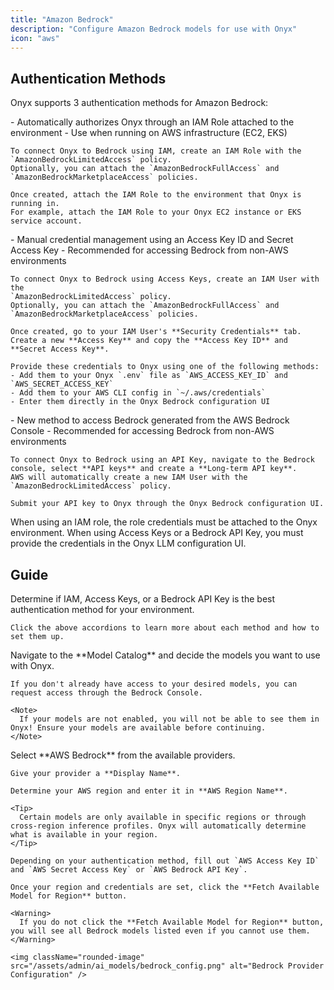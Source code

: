 ```yaml
---
title: "Amazon Bedrock"
description: "Configure Amazon Bedrock models for use with Onyx"
icon: "aws"
---
```




## Authentication Methods

Onyx supports 3 authentication methods for Amazon Bedrock:

<AccordionGroup>
  <Accordion title="IAM (Recommended for AWS environments)">
    - Automatically authorizes Onyx through an IAM Role attached to the environment  
    - Use when running on AWS infrastructure (EC2, EKS)

    To connect Onyx to Bedrock using IAM, create an IAM Role with the 
    `AmazonBedrockLimitedAccess` policy.  
    Optionally, you can attach the `AmazonBedrockFullAccess` and 
    `AmazonBedrockMarketplaceAccess` policies.

    Once created, attach the IAM Role to the environment that Onyx is running in.  
    For example, attach the IAM Role to your Onyx EC2 instance or EKS service account.
  </Accordion>

  <Accordion title="Access Key (for non-AWS environments)">
    - Manual credential management using an Access Key ID and Secret Access Key  
    - Recommended for accessing Bedrock from non-AWS environments

    To connect Onyx to Bedrock using Access Keys, create an IAM User with the 
    `AmazonBedrockLimitedAccess` policy.  
    Optionally, you can attach the `AmazonBedrockFullAccess` and 
    `AmazonBedrockMarketplaceAccess` policies.

    Once created, go to your IAM User's **Security Credentials** tab.  
    Create a new **Access Key** and copy the **Access Key ID** and **Secret Access Key**.

    Provide these credentials to Onyx using one of the following methods:
    - Add them to your Onyx `.env` file as `AWS_ACCESS_KEY_ID` and `AWS_SECRET_ACCESS_KEY`  
    - Add them to your AWS CLI config in `~/.aws/credentials`  
    - Enter them directly in the Onyx Bedrock configuration UI
  </Accordion>

  <Accordion title="Bedrock API Key (for non-AWS environments)">
    - New method to access Bedrock generated from the AWS Bedrock Console
    - Recommended for accessing Bedrock from non-AWS environments

    To connect Onyx to Bedrock using an API Key, navigate to the Bedrock console, select **API keys** and create a **Long-term API key**.
    AWS will automatically create a new IAM User with the `AmazonBedrockLimitedAccess` policy.

    Submit your API key to Onyx through the Onyx Bedrock configuration UI.
  </Accordion>
</AccordionGroup>

<Note>
  When using an IAM role, the role credentials must be attached to the Onyx environment.
  When using Access Keys or a Bedrock API Key, you must provide the credentials in the Onyx LLM configuration UI.
</Note>

## Guide

<Steps>
  <Step title="Set up your Authentication Method">
    Determine if IAM, Access Keys, or a Bedrock API Key is the best authentication method for your environment.
    
    Click the above accordions to learn more about each method and how to set them up.
  </Step>

  <Step title="Enable Desired Models">
    Navigate to the **Model Catalog** and decide the models you want to use with Onyx.

    If you don't already have access to your desired models, you can request access through the Bedrock Console.

    <Note>
      If your models are not enabled, you will not be able to see them in Onyx! Ensure your models are available before continuing.
    </Note>
  </Step>

  <NavigateToAiModels />

  <Step title="Configure Bedrock Provider">
    Select **AWS Bedrock** from the available providers.

    Give your provider a **Display Name**.

    Determine your AWS region and enter it in **AWS Region Name**.

    <Tip>
      Certain models are only available in specific regions or through cross-region inference profiles. Onyx will automatically determine what is available in your region.
    </Tip>

    Depending on your authentication method, fill out `AWS Access Key ID` and `AWS Secret Access Key` or `AWS Bedrock API Key`.

    Once your region and credentials are set, click the **Fetch Available Model for Region** button.

    <Warning>
      If you do not click the **Fetch Available Model for Region** button, you will see all Bedrock models listed even if you cannot use them.
    </Warning>

    <img className="rounded-image" src="/assets/admin/ai_models/bedrock_config.png" alt="Bedrock Provider Configuration" />
  </Step>

  <StandardAiModelConfigs />
</Steps>
